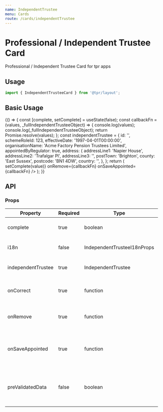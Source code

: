 ```yaml
---
name: IndependentTrustee
menu: Cards
route: /cards/independentTrustee
---
```



# Professional / Independent Trustee Card

Professional / Independent Trustee Card for tpr apps

## Usage

```js
import { IndependentTrusteeCard } from '@tpr/layout';
```

## Basic Usage

<Playground>
	{() => {
		const [complete, setComplete] = useState(false);
		const callbackFn = (values, _fullIndependentTrusteeObject) => {
			console.log(values);
			console.log(_fullIndependentTrusteeObject);
			return Promise.resolve(values);
		};
		const independentTrustee = {
			id: '',
			schemeRoleId: 123,
			effectiveDate: '1997-04-01T00:00:00',
			organisationName: 'Acme Factory Pension Trustees Limited',
			appointedByRegulator: true,
			address: {
				addressLine1: 'Napier House',
				addressLine2: 'Trafalgar Pl',
				addressLine3: '',
				postTown: 'Brighton',
				county: 'East Sussex',
				postcode: 'BN1 4DW',
				country: '',
			},
		};
		return (
			<IndependentTrusteeCard
				complete={complete}
				independentTrustee={independentTrustee}
				onCorrect={(value) => setComplete(value)}
				onRemove={callbackFn}
				onSaveAppointed={callbackFn}
			/>
		);
	}}
</Playground>

## API

### Props

| Property           | Required | Type                        | Description                                                                                   |
| ------------------ | -------- | --------------------------- | --------------------------------------------------------------------------------------------- |
| complete           | true     | boolean                     | changes the state of the card when All details are correct                                    |
| i18n               | false    | IndependentTrusteeI18nProps | allows to override specific text in the card                                                  |
| independentTrustee | true     | IndependentTrustee          | the IndependentTrustee object                                                                 |
| onCorrect          | true     | function                    | actions for when the user clicks the "Confirm details are correct" checkbox                   |
| onRemove           | true     | function                    | actions for when the independentTrustee is removed                                            |
| onSaveAppointed    | true     | function                    | actions for when the user updates if the trustee was appointed to the scheme by the regulator |
| preValidatedData   | false    | boolean                     | allows to ignore the state of the "Confirm details are correct" checkbox & shows "No issues"  |

